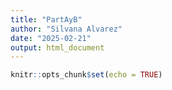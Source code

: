 ```yaml
---
title: "PartAyB"
author: "Silvana Alvarez"
date: "2025-02-21"
output: html_document
---
```


```r
knitr::opts_chunk$set(echo = TRUE)
```






